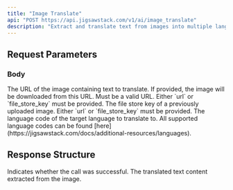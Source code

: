 ```yaml
---
title: "Image Translate"
api: "POST https://api.jigsawstack.com/v1/ai/image_translate"
description: "Extract and translate text from images into multiple languages."
---
```


## Request Parameters

### Body

<ParamField body="url" type="string">
  The URL of the image containing text to translate. If provided, the image will be downloaded from this URL.
  Must be a valid URL. Either `url` or `file_store_key` must be provided.
</ParamField>

<ParamField body="file_store_key" type="string">
  The file store key of a previously uploaded image. Either `url` or `file_store_key` must be provided.
</ParamField>

<ParamField body="target_language" type="string" required>
  The language code of the target language to translate to. All supported
  language codes can be found
  [here](https://jigsawstack.com/docs/additional-resources/languages).
</ParamField>

## Response Structure

<ResponseField name="success" type="boolean">
  Indicates whether the call was successful.
</ResponseField>

<ResponseField name="translated_text" type="string">
  The translated text content extracted from the image.
</ResponseField>


